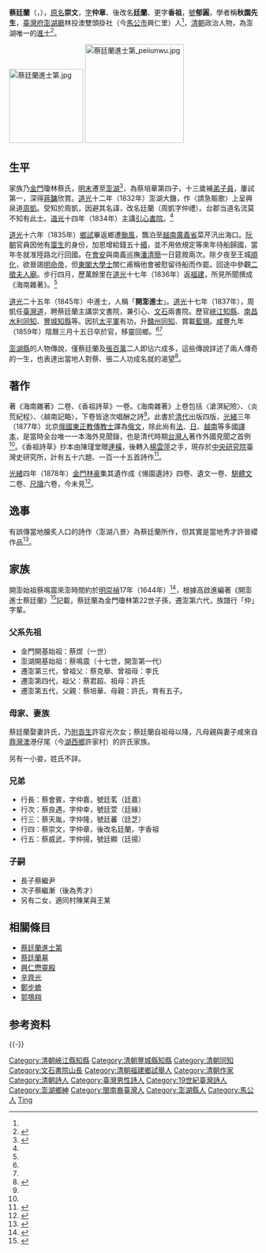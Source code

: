 {{noteTA|1=zh-hans:海南杂著;zh-hant:海南雜著}}
{{明清人物信息框
| 姓名 = 蔡廷蘭
| 原名 =蔡崇文
| 圖片名稱= 蔡廷蘭.jpg
| 圖片大小 = 220px
| 圖片說明 = 《風塵萬里客圖》之蔡廷蘭像，[[清|清]]·呂世宜繪
| 最高職務 = 赣州府同知
| 國家 = 大清
| 爵位 =
| 籍貫 = [[福建省|福建省]][[臺灣府|臺灣府]][[澎湖廳_(清治時期)|澎湖廳]]
| 族裔 = [[漢族|漢族]]
| 旗籍 = 
| 字號 = 字仲章、香祖，號郁圓
| 諡號 = 
| 出生日期 = [[嘉慶|嘉慶]]六年八月二十日
| 出生地點 = [[福建省|福建省]]臺灣府[[澎湖廳_(清治時期)|澎湖廳]][[林投澳|林投澳]]雙頭掛社（今[[台灣|台灣]][[澎湖縣|澎湖縣]]馬公市興仁里）
| 逝世日期 = [[咸豐|咸豐]]九年三月十五日
| 逝世地點 = [[江西省|江西省]][[豐城縣|豐城縣]]
| 國籍=
| 墓葬 = 
| 配偶 = 
| 親屬 = 蔡培華（父）
| 出身 = 
*道光二十五年乙巳恩科二甲第六十一名進士
| 經歷 = 
| 著作 = *《海南雜著》、《香祖詩草》
}}

'''蔡廷蘭'''（{{lang-nan-tw|Tshuà Tîng-lân}}，{{bd|1801年|9月21日|1859年|4月17日|}}），[[原名|原名]]'''崇文'''，[[表字|字]]'''仲章'''、後改名'''廷蘭'''、更字'''香祖'''，[[號|號]]'''郁圓'''，學者稱'''秋園先生'''，[[臺灣府|臺灣府]][[澎湖廳_(清治時期)|澎湖廳]]林投澳雙頭掛社（今[[馬公市|馬公市]]興仁里）人<ref name="開澎進士蔡廷蘭與《海南雜著》"></ref>，[[清朝|清朝]]政治人物，為澎湖唯一的[[進士|進士]]<ref name="開澎進士蔡廷蘭與《海南雜著》">{{cite book |author=高啟進、陳益源、陳英俊|title=《開澎進士蔡廷蘭與《海南雜著》》 |date=2005-10|publisher=澎湖縣文化局|location=臺灣|language=zh-tw|isbn=9789860025842}}</REF>。

[[File:蔡廷蘭進士第.jpg|150px]]
[[File:蔡廷蘭進士第_peiiunwu.jpg|200px]]

==生平==
家族乃[[金門|金門]]瓊林蔡氏，[[明末|明末]]遷至[[澎湖|澎湖]]<ref name="蔡廷蘭傳">{{cite book |author=蔡主賓|title=《蔡廷蘭傳》 |date=2005-12-01|publisher=金門縣政府文化局|location=臺灣|language=zh-tw |isbn=9860040303}}</REF>，為蔡培華第四子，十三歲補[[弟子員|弟子員]]，屢試第一，深得[[蔣鏞|蔣鏞]]欣賞。[[道光|道光]]十二年（1832年）澎湖大饑，作〈請急賑歌〉上呈興泉道[[周凱_(清朝)|周凱]]。受知於周凱，因避其名諱，改名廷蘭（周凱字仲禮）。台郡当道名流莫不知有此士。[[道光|道光]]十四年（1834年）主講[[引心書院|引心書院]]。<ref name="澎湖廳志"></ref>

[[道光|道光]]十六年（1835年）[[鄉試|鄉試]]畢返鄉遭[[颱風|颱風]]，飄泊至[[越南|越南]][[廣義省|廣義省]]菜芹汛出海口。[[阮朝|阮朝]]官員因他有[[廩生|廩生]]的身份，加恩增給錢五十[[緡|緡]]，並不用依規定等來年待船歸國，當年冬就准陸路北行回國。在[[會安|會安]]與南義巡撫[[潘清簡|潘清簡]]一日筵敘兩次。除夕夜至王城[[順化|順化]]，欲晉謁[[明命帝|明命帝]]，但[[東閣大學士|東閣大學士]]關仁甫稱他會被慰留待船而作罷。回途中參觀[[二徵夫人|二徵夫人廟]]。步行四月，歷萬餘里在[[道光|道光]]十七年（1836年）返[[福建|福建]]，所見所聞撰成《海南雜著》。<ref name="開澎進士蔡廷蘭與《海南雜著》"></ref>

[[道光|道光]]二十五年（1845年）中進士，人稱「'''開澎進士'''」。[[道光|道光]]十七年（1837年），周凱任[[臺灣道|臺灣道]]，聘蔡廷蘭主講崇文書院，兼引心、[[文石書院|文石]]兩書院。歷官[[峽江|峽江]][[知縣|知縣]]、[[南昌|南昌]][[水利|水利]][[同知|同知]]、[[豐城|豐城]][[知縣|知縣]]等。因抗[[太平軍|太平軍]]有功，升[[贛州|贛州]][[同知|同知]]、賞載[[藍翎|藍翎]]。[[咸豐|咸豐]]九年（1859年）陰曆三月十五日卒於官，移靈回鄉。<ref name="開澎進士蔡廷蘭與《海南雜著》"></ref><ref name="澎湖廳志"></ref>

[[澎湖縣|澎湖縣]]的人物傳說，僅蔡廷蘭及[[張百萬|張百萬]]二人即佔六成多，這些傳說詳述了兩人傳奇的一生，也表達出當地人對蔡、張二人功成名就的渴望<ref name="澎湖民間故事研究">{{cite book |author=姜佩君|title=《澎湖民間故事研究》 |date=2007-10-30|publisher=里仁書局出版社|location=臺灣|language=zh-tw|isbn=9789867908896}}</REF>。

==著作==
著《海南雜著》二卷、《香祖詩草》一卷。《海南雜著》上卷包括〈滄溟紀險〉、〈炎荒紀程〉、〈越南記略〉，下卷皆途次唱酬之詩<ref name="澎湖廳志"></ref>。此書於[[清代|清代]]出版四版，[[光緒|光緒]]三年（1877年）北京[[俄國|俄國]][[東正教|東正教]][[傳教士|傳教士]]譯為[[俄文|俄文]]，除此尚有[[法國|法]]、[[日|日]]、[[越南|越南]]等多國[[譯本|譯本]]，是當時全台唯一一本海外見聞錄，也是清代時期[[台灣人|台灣人]]著作外國見聞之首例<ref name="開澎進士蔡廷蘭與《海南雜著》"></ref>。《香祖詩草》抄本由陳瑾堂贈[[連橫_(歷史學家)|連橫]]，後轉入[[楊雲萍|楊雲萍]]之手，現存於[[中央研究院|中央研究院]]臺灣史研究所，計有五十六題、一百一十五首詩作<ref name="蔡廷蘭集">{{cite book |author=陳益源、柯榮三|title=《蔡廷蘭集》 |date=2012-12-01|publisher=國立臺灣文學館 |location=臺灣|language=zh-tw|isbn=9789860347623}}</REF>。

[[光緒|光緒]]四年（1878年）[[金門|金門]][[林豪|林豪]]集其遺作成《愓園遺詩》四卷、遺文一卷、[[駢體文|駢體文]]二卷、[[尺牘|尺牘]]六卷，今未見<ref name="澎湖廳志">{{cite book |author=林豪|title=《澎湖廳志》 |date=1998-04-01|publisher=國史館台灣文獻館|location=臺灣|language=zh-tw|isbn=9570021586}}</REF>。

==逸事==
有誤傳當地膾炙人口的詩作〈澎湖八景〉為蔡廷蘭所作，但其實是當地秀才許晉纓作品<ref name="澎湖文學發展之研究">{{cite book |author=葉連鵬|title=《澎湖文學發展之研究》 |date=2001-08|publisher=澎湖縣政府|location=臺灣|language=zh-tw |isbn=9789570293760}}</REF>。

== 家族 ==
開澎始祖蔡鳴震來澎時間約於[[明朝|明]][[崇祯|崇禎]]17年（1644年）<ref>{{Cite web|url=http://memory.ncl.edu.tw/tm_cgi/hypage.cgi?HYPAGE=toolbox_event_list.hpg&subject_name=%E8%87%BA%E7%81%A3%E5%A4%A7%E4%BA%8B%E8%A8%98%E8%A6%81&subject_url=toolbox_event.hpg&project_id=dailynews&dtd_id=20&page_idx=6&key=%E8%8D%B7%E6%93%9A%E6%99%82%E6%9C%9F&area=|title=臺灣大事記要|accessdate=2018-12-14|author=|date=2004|publisher=臺灣記憶 Taiwan Memory -- 國家圖書館|language=zh-tw}}</ref>，根據高啟進編著《開澎進士蔡廷蘭》<ref>{{Cite book|title=《開澎進士蔡廷蘭》|last=高|first=啔進|publisher=澎湖縣政府文化局|year=2013|isbn=9789860387285|location=澎湖縣|pages=|language=zh-tw}}</ref>{{Rp|17-19}}記載，蔡廷蘭為金門瓊林第22世子孫，遷澎第六代，族譜行「仲」字輩。

=== 父系先祖 ===

* 金門開基始祖：蔡煜（一世）
* 澎湖開基始祖：蔡鳴震（十七世，開澎第一代）
* 遷澎第三代，曾祖父：蔡克舉、曾祖母：李氏
* 遷澎第四代，祖父：蔡君超、祖母：許氏
* 遷澎第五代，父親：蔡培華、母親：許氏，育有五子。

=== 母家、妻族 ===
蔡廷蘭娶妻許氏，乃[[附貢生|附貢生]]許容光次女；蔡廷蘭自祖母以降，凡母親與妻子咸來自[[鼎灣澚|鼎灣澳]]港仔尾（今[[湖西鄉|湖西鄉]]許家村）的許氏家族。

另有一小妾，姓氏不詳。

=== 兄弟 ===

* 行長：蔡會賓，字仲嘉，號廷茗（廷嘉）
* 行次：蔡良遇，字仲幸，號廷萱（廷緣）
* 行三：蔡天胤，字仲隆，號廷蕃（廷芝）
*行四：蔡崇文，字仲章，後改名廷蘭，字香祖
* 行五：蔡威武，字仲揚，號廷顯（廷揚）

=== 子嗣 ===

* 長子蔡繼尹
* 次子蔡繼漸（後為秀才）
* 另有二女，適同村陳某與王某

== 相關條目 ==

* [[蔡廷蘭進士第|蔡廷蘭進士第]]
*[[蔡廷蘭墓|蔡廷蘭墓]]
* [[興仁懋靈殿|興仁懋靈殿]]
*[[辛齊光|辛齊光]]
*[[鄭步蟾|鄭步蟾]]
*[[郭鶚翔|郭鶚翔]]

==参考资料==
{{wikisourceshas|題小孤山圖}}
{{portal box|台灣|澎湖|人物}}
{{reflist}}
{{-}}
{{道光二十五年乙巳恩科殿試金榜}}
{{台灣漢詩詩人}}
{{DEFAULTSORT:Tsai}}

[[Category:清朝峽江縣知縣|Category:清朝峽江縣知縣]]
[[Category:清朝豐城縣知縣|Category:清朝豐城縣知縣]]
[[Category:清朝同知|Category:清朝同知]]
[[Category:文石書院山長|Category:文石書院山長]]
[[Category:清朝福建鄉試舉人|Category:清朝福建鄉試舉人]]
[[Category:清朝作家|Category:清朝作家]]
[[Category:清朝詩人|Category:清朝詩人]]
[[Category:臺灣男性詩人|Category:臺灣男性詩人]]
[[Category:19世紀臺灣詩人|Category:19世紀臺灣詩人]]
[[Category:澎湖鄉紳|Category:澎湖鄉紳]]
[[Category:閩南裔臺灣人|Category:閩南裔臺灣人]]
[[Category:澎湖縣人|Category:澎湖縣人]]
[[Category:馬公人|Category:馬公人]]
[[Category:蔡姓|Ting]]